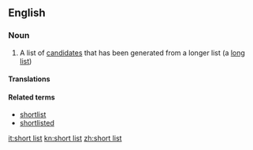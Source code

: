 ==English==

===Noun===
{{wikipedia}}
{{en-noun|head=[[short]] [[list]]}}

# A list of [[candidate]]s that has been generated from a longer list (a [[long list]])

====Translations====
{{trans-top|a list of selected candidates from which a final choice is made}}
{{trans-mid}}
{{trans-bottom}}

====Related terms====
*[[shortlist]]
*[[shortlisted]]

[[it:short list]]
[[kn:short list]]
[[zh:short list]]